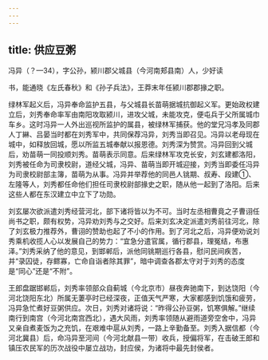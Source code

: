 ```yaml
---
---
---
```

title: 供应豆粥
---



冯异（？—34），字公孙，颍川郡父城县（今河南郏县南）人，少好读

书，能通晓《左氏春秋》和《孙子兵法》，王莽末年任颍川郡郡掾之职。

绿林军起义后，冯异奉命监护五县，与父城县长苗萌据城抗御起义军。更始政权建立后，刘秀奉命率军由南阳攻取颍川，进攻父城，未能攻克，便屯兵于父所属城巾车乡。这时冯异一人外出巡视所监护的属县，被绿林军捕获。他的堂兄冯孝及同郡人丁綝、吕晏当时都在刘秀军中，共同保荐冯异，刘秀当即召见。冯异以老母现在城中，如释放回城，愿以所监五城奉献以报恩德。刘秀深为赞赏。冯异回到父城后，劝苗萌一同投顺刘秀。苗萌表示同意。后来绿林军攻克长安，刘玄建都洛阳，刘秀被任命为司隶校尉，道经父城，冯异、苗萌当即开城迎接，刘秀当即委任冯异为司隶校尉部主簿，苗萌为从事。冯异并举荐他的同邑人铫期、叔寿、段建①、左隆等人，刘秀都任命他们担任司隶校尉部掾史之职，随从他一起到了洛阳。后来这些人都在东汉建立中立下了功勋。

刘玄屡次欲派遣刘秀经营河北，部下诸将皆以为不可。当时左丞相曹竟之子曹诩任尚书之职，颇有权势，冯异劝刘秀与之交好。后来刘玄决定派遣刘秀前往河北，除了刘玄极力推荐外，曹诩的赞助也起了不小的作用。到了河北之后，冯异便劝说刘秀乘机收揽人心以发展自己的势力：“宜急分遣官属，循行郡县，理冤结，布惠泽。”刘秀采纳了他的意见，到邯郸后，派他同铫期巡行各县，慰问民间疾苦，并“录囚徒，存鳏寡，亡命自诣者除其罪”，暗中调查各郡太守对于刘秀的态度是“同心”还是“不附”。

王郎盘踞邯郸后，刘秀率领部众自蓟城（今北京市）昼夜奔驰南下，到达饶阳（今河北饶阳东北）所属无萋亭时已经深夜，正值天气严寒，大家都感到饥饿和疲劳，冯异急忙煮好豆粥供应。次日，刘秀对诸将说：“昨得公孙豆粥，饥寒俱解。”继续南行到南宫（今河北南宫西北），遇大风雨，刘秀率领随从避雨道旁空舍中，冯异又亲自煮麦饭为之充饥，在艰难中扈从刘秀，一路上辛勤备至。刘秀入据信都（今河北冀县）后，命冯异至河间（今河北献县一带）收兵，授偏将军，在击破王郎和镇压农民军的历次战役中屡立战功，封应侯，为诸将中最先封侯者。